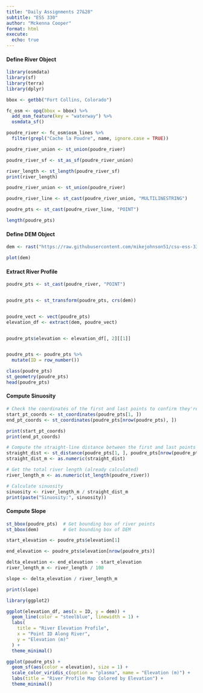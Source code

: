 ```yaml
---
title: "Daily Assignments 27&28"
subtitle: "ESS 330"
author: "Mckenna Cooper"
format: html
execute: 
  echo: true
---
```


#### **Define River Object**

```r
library(osmdata)
library(sf)
library(terra)
library(dplyr)

bbox <- getbb("Fort Collins, Colorado")

fc_osm <- opq(bbox = bbox) %>%
  add_osm_feature(key = "waterway") %>%
  osmdata_sf()

poudre_river <- fc_osm$osm_lines %>%
  filter(grepl("Cache la Poudre", name, ignore.case = TRUE))

poudre_river_union <- st_union(poudre_river)

poudre_river_sf <- st_as_sf(poudre_river_union)

river_length <- st_length(poudre_river_sf)
print(river_length)

```

```r
poudre_river_union <- st_union(poudre_river)

poudre_river_line <- st_cast(poudre_river_union, "MULTILINESTRING")

poudre_pts <- st_cast(poudre_river_line, "POINT")

length(poudre_pts)

```

#### **Define DEM Object**

```r

dem <- rast("https://raw.githubusercontent.com/mikejohnson51/csu-ess-330/refs/heads/main/resources/foco-elev-cm.tif")

plot(dem)

```

#### **Extract River Profile**

```r

poudre_pts <- st_cast(poudre_river, "POINT")


poudre_pts <- st_transform(poudre_pts, crs(dem))


poudre_vect <- vect(poudre_pts)
elevation_df <- extract(dem, poudre_vect)


poudre_pts$elevation <- elevation_df[, 2][[1]]


poudre_pts <- poudre_pts %>%
  mutate(ID = row_number())

class(poudre_pts)          
st_geometry(poudre_pts)   
head(poudre_pts)           
```

#### **Compute Sinuosity**

```r
# Check the coordinates of the first and last points to confirm they're correct
start_pt_coords <- st_coordinates(poudre_pts[1, ])
end_pt_coords <- st_coordinates(poudre_pts[nrow(poudre_pts), ])

print(start_pt_coords)
print(end_pt_coords)

# Compute the straight-line distance between the first and last points
straight_dist <- st_distance(poudre_pts[1, ], poudre_pts[nrow(poudre_pts), ])
straight_dist_m <- as.numeric(straight_dist)

# Get the total river length (already calculated)
river_length_m <- as.numeric(st_length(poudre_river))

# Calculate sinuosity
sinuosity <- river_length_m / straight_dist_m
print(paste("Sinuosity:", sinuosity))


```

#### **Compute Slope**

```r
st_bbox(poudre_pts)  # Get bounding box of river points
st_bbox(dem)         # Get bounding box of DEM

```

```r
start_elevation <- poudre_pts$elevation[1] 

end_elevation <- poudre_pts$elevation[nrow(poudre_pts)]  

delta_elevation <- end_elevation - start_elevation
river_length_m <- river_length / 100 

slope <- delta_elevation / river_length_m

print(slope)
```

```r
library(ggplot2)

ggplot(elevation_df, aes(x = ID, y = dem)) +
  geom_line(color = "steelblue", linewidth = 1) +
  labs(
    title = "River Elevation Profile",
    x = "Point ID Along River",
    y = "Elevation (m)"
  ) +
  theme_minimal()

```

```r
ggplot(poudre_pts) +
  geom_sf(aes(color = elevation), size = 1) +
  scale_color_viridis_c(option = "plasma", name = "Elevation (m)") +
  labs(title = "River Profile Map Colored by Elevation") +
  theme_minimal()

```
